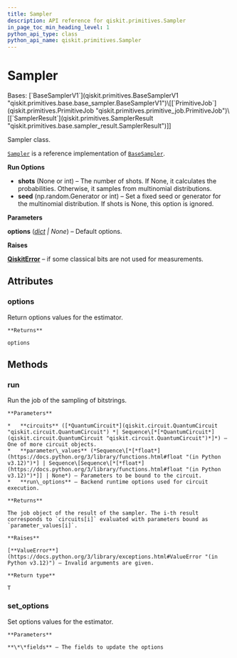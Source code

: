 ```yaml
---
title: Sampler
description: API reference for qiskit.primitives.Sampler
in_page_toc_min_heading_level: 1
python_api_type: class
python_api_name: qiskit.primitives.Sampler
---
```


# Sampler

<Class id="qiskit.primitives.Sampler" isDedicatedPage={true} github="https://github.com/Qiskit/qiskit/tree/stable/1.1/qiskit/primitives/sampler.py#L38-L155" signature="qiskit.primitives.Sampler(*\**, *options=None*)" modifiers="class">
  Bases: [`BaseSamplerV1`](qiskit.primitives.BaseSamplerV1 "qiskit.primitives.base.base_sampler.BaseSamplerV1")\[[`PrimitiveJob`](qiskit.primitives.PrimitiveJob "qiskit.primitives.primitive_job.PrimitiveJob")\[[`SamplerResult`](qiskit.primitives.SamplerResult "qiskit.primitives.base.sampler_result.SamplerResult")]]

  Sampler class.

  [`Sampler`](#qiskit.primitives.Sampler "qiskit.primitives.Sampler") is a reference implementation of [`BaseSampler`](qiskit.primitives.BaseSampler "qiskit.primitives.BaseSampler").

  **Run Options**

  *   **shots** (None or int) – The number of shots. If None, it calculates the probabilities. Otherwise, it samples from multinomial distributions.
  *   **seed** (np.random.Generator or int) – Set a fixed seed or generator for the multinomial distribution. If shots is None, this option is ignored.

  **Parameters**

  **options** ([*dict*](https://docs.python.org/3/library/stdtypes.html#dict "(in Python v3.12)") *| None*) – Default options.

  **Raises**

  [**QiskitError**](exceptions#qiskit.exceptions.QiskitError "qiskit.exceptions.QiskitError") – if some classical bits are not used for measurements.

  ## Attributes

  ### options

  <Attribute id="qiskit.primitives.Sampler.options">
    Return options values for the estimator.

    **Returns**

    options
  </Attribute>

  ## Methods

  ### run

  <Function id="qiskit.primitives.Sampler.run" github="https://github.com/Qiskit/qiskit/tree/stable/1.1/qiskit/primitives/base/base_sampler.py#L110-L141" signature="run(*circuits*, *parameter\_values=None*, *\*\*run\_options*)">
    Run the job of the sampling of bitstrings.

    **Parameters**

    *   **circuits** ([*QuantumCircuit*](qiskit.circuit.QuantumCircuit "qiskit.circuit.QuantumCircuit") *| Sequence\[*[*QuantumCircuit*](qiskit.circuit.QuantumCircuit "qiskit.circuit.QuantumCircuit")*]*) – One of more circuit objects.
    *   **parameter\_values** (*Sequence\[*[*float*](https://docs.python.org/3/library/functions.html#float "(in Python v3.12)")*] | Sequence\[Sequence\[*[*float*](https://docs.python.org/3/library/functions.html#float "(in Python v3.12)")*]] | None*) – Parameters to be bound to the circuit.
    *   **run\_options** – Backend runtime options used for circuit execution.

    **Returns**

    The job object of the result of the sampler. The i-th result corresponds to `circuits[i]` evaluated with parameters bound as `parameter_values[i]`.

    **Raises**

    [**ValueError**](https://docs.python.org/3/library/exceptions.html#ValueError "(in Python v3.12)") – Invalid arguments are given.

    **Return type**

    T
  </Function>

  ### set\_options

  <Function id="qiskit.primitives.Sampler.set_options" github="https://github.com/Qiskit/qiskit/tree/stable/1.1/qiskit/primitives/base/base_primitive.py#L39-L45" signature="set\_options(*\*\*fields*)">
    Set options values for the estimator.

    **Parameters**

    **\*\*fields** – The fields to update the options
  </Function>
</Class>

